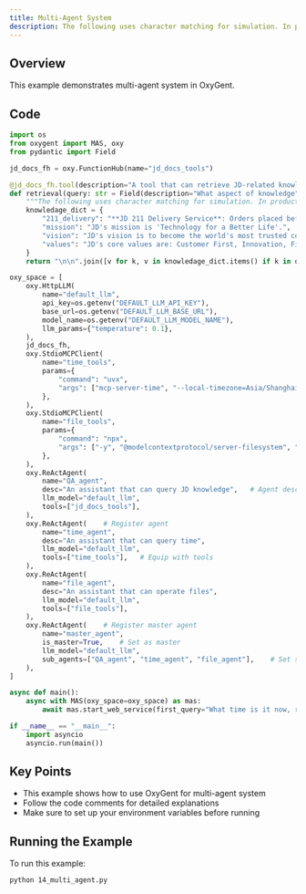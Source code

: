 ```yaml
---
title: Multi-Agent System
description: The following uses character matching for simulation. In production environments, typically retrieve top-K relevant content from knowledge base based on query, and can add multi-path retrieval logic
---
```


## Overview

This example demonstrates multi-agent system in OxyGent.

## Code

```python
import os
from oxygent import MAS, oxy
from pydantic import Field

jd_docs_fh = oxy.FunctionHub(name="jd_docs_tools")

@jd_docs_fh.tool(description="A tool that can retrieve JD-related knowledge")
def retrieval(query: str = Field(description="What aspect of knowledge")) -> str:
    """The following uses character matching for simulation. In production environments, typically retrieve top-K relevant content from knowledge base based on query, and can add multi-path retrieval logic"""
    knowledage_dict = {
        "211_delivery": "**JD 211 Delivery Service**: Orders placed before 11:00 AM (or 10:00 AM in some cities) are delivered the same day; orders placed before 11:00 PM are delivered by 3:00 PM the next day. (Note: Timing starts from order submission for in-stock orders, and from payment completion for prepaid orders)",
        "mission": "JD's mission is 'Technology for a Better Life'.",
        "vision": "JD's vision is to become the world's most trusted company.",
        "values": "JD's core values are: Customer First, Innovation, Fighting Spirit, Responsibility, Gratitude, and Integrity.",
    }
    return "\n\n".join([v for k, v in knowledage_dict.items() if k in query])

oxy_space = [
    oxy.HttpLLM(
        name="default_llm",
        api_key=os.getenv("DEFAULT_LLM_API_KEY"),
        base_url=os.getenv("DEFAULT_LLM_BASE_URL"),
        model_name=os.getenv("DEFAULT_LLM_MODEL_NAME"),
        llm_params={"temperature": 0.1},
    ),
    jd_docs_fh,
    oxy.StdioMCPClient(
        name="time_tools",
        params={
            "command": "uvx",
            "args": ["mcp-server-time", "--local-timezone=Asia/Shanghai"],
        },
    ),
    oxy.StdioMCPClient(
        name="file_tools",
        params={
            "command": "npx",
            "args": ["-y", "@modelcontextprotocol/server-filesystem", "./local_file"],
        },
    ),
    oxy.ReActAgent(
        name="QA_agent",
        desc="An assistant that can query JD knowledge",   # Agent description
        llm_model="default_llm",
        tools=["jd_docs_tools"],
    ),
    oxy.ReActAgent(    # Register agent
        name="time_agent",
        desc="An assistant that can query time",
        llm_model="default_llm",
        tools=["time_tools"],   # Equip with tools
    ),
    oxy.ReActAgent(
        name="file_agent",
        desc="An assistant that can operate files",
        llm_model="default_llm",
        tools=["file_tools"],
    ),
    oxy.ReActAgent(    # Register master agent
        name="master_agent",
        is_master=True,    # Set as master
        llm_model="default_llm",
        sub_agents=["QA_agent", "time_agent", "file_agent"],    # Set sub agents
    ),
]

async def main():
    async with MAS(oxy_space=oxy_space) as mas:
        await mas.start_web_service(first_query="What time is it now, record to log.txt in local_file folder")

if __name__ == "__main__":
    import asyncio
    asyncio.run(main())
```

## Key Points

- This example shows how to use OxyGent for multi-agent system
- Follow the code comments for detailed explanations
- Make sure to set up your environment variables before running

## Running the Example

To run this example:

```bash
python 14_multi_agent.py
```
